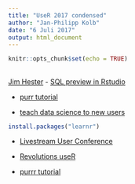 ```yaml
---
title: "UseR 2017 condensed"
author: "Jan-Philipp Kolb"
date: "6 Juli 2017"
output: html_document
---
```


```r
knitr::opts_chunk$set(echo = TRUE)
```

## 

[Jim Hester](https://github.com/jimhester) - [SQL preview in Rstudio](https://github.com/rstudio/rstudio-conf/blob/master/2017/Database_Best_Practices-Jim_Hester/2017_01_13-RStudio_conf-Database_Best_Practices.Rmd)


- [purr tutorial](https://github.com/cwickham/purrr-tutorial)


- [teach data science to new users](https://github.com/mine-cetinkaya-rundel/2017-07-05-teach-ds-to-new-user/blob/master/teach-ds-to-new-user.pdf)


```r
install.packages("learnr")
```

- [Livestream User Conference](https://event.microsoft.com/events/2017/1707/UserConference/)

- [Revolutions useR](http://blog.revolutionanalytics.com/2017/07/user-2017-livestream.html)

- [purrr tutorial](https://github.com/cwickham/purrr-tutorial)